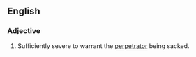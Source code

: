 ==English==

===Adjective===
{{en-adj}}

# {{context|of an act}} Sufficiently severe to warrant the [[perpetrator]] being sacked.